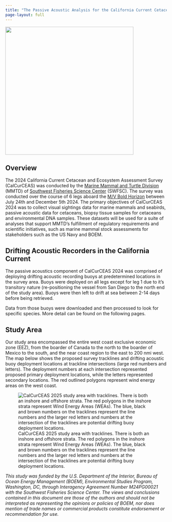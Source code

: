 ```yaml
---
title: "The Passive Acoustic Analysis for the California Current Cetacean and Ecosystem Assessment Survey (CalCurCEAS)"
page-layout: full
---
```


![](content/images/CalCurCEAS_logo.JPG){fig-align="center" width="400"}

## Overview

The 2024 California Current Cetacean and Ecosystem Assessment Survey (CalCurCEAS) was conducted by the [Marine Mammal and Turtle Division](https://www.fisheries.noaa.gov/about/marine-mammal-and-turtle-division-southwest-fisheries-science-center) (MMTD) of [Southwest Fisheries Science Center](https://www.fisheries.noaa.gov/about/southwest-fisheries-science-center) (SWFSC). The survey was conducted over the course of 6 legs aboard the [M/V Bold Horizon](http://www.eclipse.us.com/pdfs/MV_bold_horizon.pdf) between July 24th and December 5th 2024. The primary objectives of CalCurCEAS 2024 was to collect visual sightings data for marine mammals and seabirds, passive acoustic data for cetaceans, biopsy tissue samples for cetaceans and environmental DNA samples. These datasets will be used for a suite of analyses that support MMTD's fulfillment of regulatory requirements and scientific initiatives, such as marine mammal stock assessments for stakeholders such as the US Navy and BOEM.

## Drifting Acoustic Recorders in the California Current

The passive acoustics component of CalCurCEAS 2024 was comprised of deploying drifting acoustic recording buoys at predetermined locations in the survey area. Buoys were deployed on all legs except for leg 1 due to it's transitory nature (re-positioning the vessel from San Diego to the north end of the study area). Buoys were then left to drift at sea between 2-14 days before being retrieved.

Data from those buoys were downloaded and then processed to look for specific species. More detail can be found on the following pages.

## Study Area

Our study area encompassed the entire west coast exclusive economic zone (EEZ), from the boarder of Canada to the north to the boarder of Mexico to the south, and the near coast region to the east to 200 nmi west. The map below shows the proposed survey tracklines and drifting acoustic buoy deployment locations at trackline intersections (large red numbers and letters). The deployment numbers at each intersection represented proposed primary deployment locations, while the letters represented secondary locations. The red outlined polygons represent wind energy areas on the west coast.

![CalCurCEAS 2025 study area with tracklines. There is both an inshore and offshore strata. The red polygons in the inshore strata represent Wind Energy Areas (WEAs). The blue, black and brown numbers on the tracklines represent the line numbers and the larger red letters and numbers at the intersection of the tracklines are potential drifting buoy deployment locations.](content/images/1741895055994-6bce443d-4bf8-45e2-a830-32d23e5c891c_1.jpg)

::: callout-note
*This study was funded by the U.S. Department of the Interior, Bureau of Ocean Energy Management (BOEM), Environmental Studies Program, Washington, DC, through Interagency Agreement Number M24PG00021 with the Southwest Fisheries Science Center. The views and conclusions contained in this document are those of the authors and should not be interpreted as representing the opinions or policies of BOEM, nor does mention of trade names or commercial products constitute endorsement or recommendation for use.*
:::
